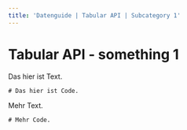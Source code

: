 ```yaml
---
title: 'Datenguide | Tabular API | Subcategory 1'
---
```



<DefaultLayout meta={frontmatter}>
<BodyText>

# Tabular API - something 1

Das hier ist Text.

```
# Das hier ist Code.
```

Mehr Text.

```
# Mehr Code.
```

</BodyText>
</DefaultLayout>
